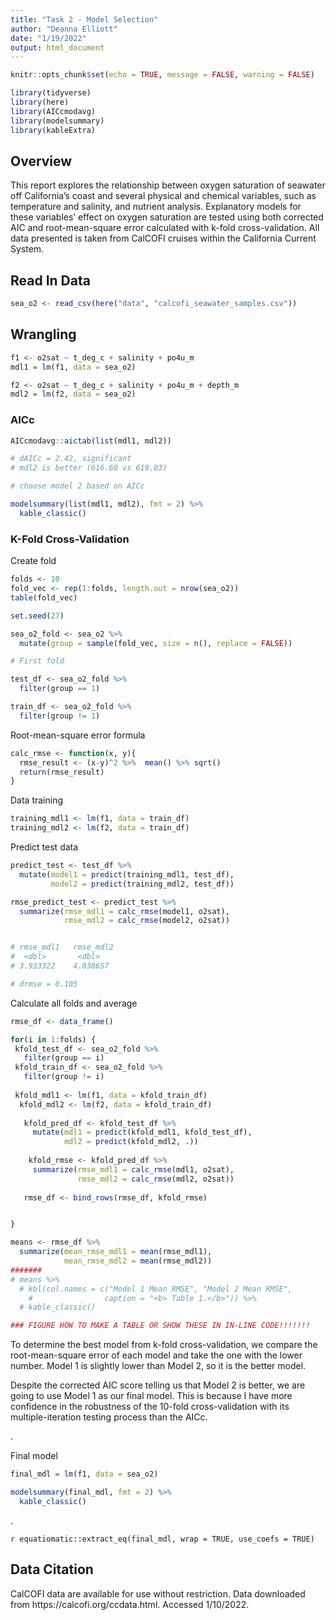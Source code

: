```yaml
---
title: "Task 2 - Model Selection"
author: "Deanna Elliott"
date: "1/19/2022"
output: html_document
---
```


```r
knitr::opts_chunk$set(echo = TRUE, message = FALSE, warning = FALSE)

library(tidyverse)
library(here)
library(AICcmodavg)
library(modelsummary)
library(kableExtra)
```

## Overview
This report explores the relationship between oxygen saturation of seawater off California’s coast and several physical and chemical variables, such as temperature and salinity, and nutrient analysis. Explanatory models for these variables' effect on oxygen saturation are tested using both corrected AIC and root-mean-square error calculated with k-fold cross-validation. All data presented is taken from CalCOFI cruises within the California Current System.

## Read In Data

```r

sea_o2 <- read_csv(here("data", "calcofi_seawater_samples.csv"))
```

## Wrangling

```r

f1 <- o2sat ~ t_deg_c + salinity + po4u_m  
mdl1 = lm(f1, data = sea_o2)

f2 <- o2sat ~ t_deg_c + salinity + po4u_m + depth_m
mdl2 = lm(f2, data = sea_o2)
```

### AICc

```r

AICcmodavg::aictab(list(mdl1, mdl2))

# dAICc = 2.42, significant
# mdl2 is better (616.60 vs 619.03)

# choose model 2 based on AICc
```

```r

modelsummary(list(mdl1, mdl2), fmt = 2) %>% 
  kable_classic()
```


### K-Fold Cross-Validation

Create fold

```r

folds <- 10
fold_vec <- rep(1:folds, length.out = nrow(sea_o2))
table(fold_vec)

set.seed(27)

sea_o2_fold <- sea_o2 %>% 
  mutate(group = sample(fold_vec, size = n(), replace = FALSE))

# First fold

test_df <- sea_o2_fold %>% 
  filter(group == 1)

train_df <- sea_o2_fold %>% 
  filter(group != 1)   
```

Root-mean-square error formula

```r

calc_rmse <- function(x, y){
  rmse_result <- (x-y)^2 %>%  mean() %>% sqrt()
  return(rmse_result)
}
```

Data training

```r

training_mdl1 <- lm(f1, data = train_df)
training_mdl2 <- lm(f2, data = train_df)
```

Predict test data

```r


predict_test <- test_df %>% 
  mutate(model1 = predict(training_mdl1, test_df),
         model2 = predict(training_mdl2, test_df))

rmse_predict_test <- predict_test %>% 
  summarize(rmse_mdl1 = calc_rmse(model1, o2sat),
            rmse_mdl2 = calc_rmse(model2, o2sat))


# rmse_mdl1   rmse_mdl2
#  <dbl>       <dbl>
# 3.933322	  4.038657	

# drmse = 0.105
```

Calculate all folds and average

```r

rmse_df <- data_frame()

for(i in 1:folds) {
 kfold_test_df <- sea_o2_fold %>% 
   filter(group == i)
 kfold_train_df <- sea_o2_fold %>% 
   filter(group != i)
 
 kfold_mdl1 <- lm(f1, data = kfold_train_df)
  kfold_mdl2 <- lm(f2, data = kfold_train_df)
   
   kfold_pred_df <- kfold_test_df %>% 
     mutate(mdl1 = predict(kfold_mdl1, kfold_test_df),
            mdl2 = predict(kfold_mdl2, .))
  
    kfold_rmse <- kfold_pred_df %>% 
     summarize(rmse_mdl1 = calc_rmse(mdl1, o2sat),
               rmse_mdl2 = calc_rmse(mdl2, o2sat))
   
   rmse_df <- bind_rows(rmse_df, kfold_rmse)


}

means <- rmse_df %>% 
  summarize(mean_rmse_mdl1 = mean(rmse_mdl1),
            mean_rmse_mdl2 = mean(rmse_mdl2))
#######
# means %>% 
  # kbl(col.names = c("Model 1 Mean RMSE", "Model 2 Mean RMSE", 
    #                caption = "<b> Table 1.</b>")) %>% 
  # kable_classic()

### FIGURE HOW TO MAKE A TABLE OR SHOW THESE IN IN-LINE CODE!!!!!!!
```

To determine the best model from k-fold cross-validation, we compare the root-mean-square error of each model and take the one with the lower number. Model 1 is slightly lower than Model 2, so it is the better model.

Despite the corrected AIC score telling us that Model 2 is better, we are going to use Model 1 as our final model. This is because I have more confidence in the robustness of the 10-fold cross-validation with its multiple-iteration testing process than the AICc.

.

Final model

```r

final_mdl = lm(f1, data = sea_o2)

modelsummary(final_mdl, fmt = 2) %>% 
  kable_classic()
```
.

`r equatiomatic::extract_eq(final_mdl, wrap = TRUE, use_coefs = TRUE)`


## Data Citation
CalCOFI data are available for use without restriction. Data downloaded from https://calcofi.org/ccdata.html.  Accessed 1/10/2022.

